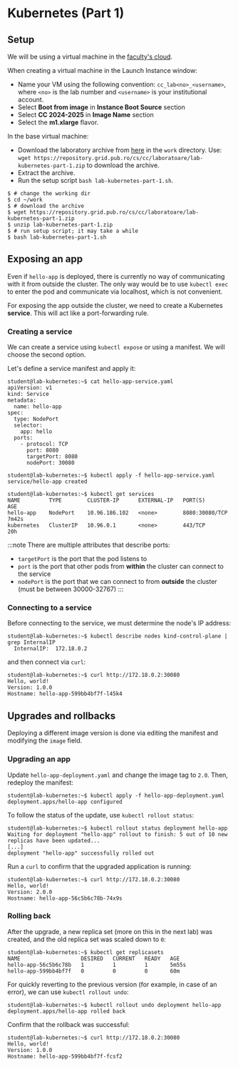 # Kubernetes (Part 1)

## Setup

We will be using a virtual machine in the [faculty's cloud](http://cloud.grid.pub.ro/).

When creating a virtual machine in the Launch Instance window:
  * Name your VM using the following convention: `cc_lab<no>_<username>`,
where `<no>` is the lab number and `<username>` is your institutional account.
  * Select **Boot from image** in **Instance Boot Source** section
  * Select **CC 2024-2025** in **Image Name** section
  * Select the **m1.xlarge** flavor.

In the base virtual machine:
  * Download the laboratory archive from [here](https://repository.grid.pub.ro/cs/cc/laboratoare/lab-kubernetes-part-1.zip) in the `work` directory.
Use: `wget https://repository.grid.pub.ro/cs/cc/laboratoare/lab-kubernetes-part-1.zip` to download the archive.
  * Extract the archive.
  * Run the setup script `bash lab-kubernetes-part-1.sh`.

```shell-session
$ # change the working dir
$ cd ~/work
$ # download the archive
$ wget https://repository.grid.pub.ro/cs/cc/laboratoare/lab-kubernetes-part-1.zip
$ unzip lab-kubernetes-part-1.zip
$ # run setup script; it may take a while
$ bash lab-kubernetes-part-1.sh
```


<K8sInstall/>


<K8sPods/>


<K8sPodsPractice/>


<K8sDeployments/>


<K8sDeploymentsPractice/>

## Exposing an app

Even if `hello-app` is deployed, there is currently no way of communicating with it from outside the cluster.
The only way would be to use `kubectl exec` to enter the pod and communicate via localhost, which is not convenient.

For exposing the app outside the cluster, we need to create a Kubernetes **service**. This will act like a port-forwarding rule.

### Creating a service

We can create a service using `kubectl expose` or using a manifest. We will choose the second option.

Let's define a service manifest and apply it:

```shell-session
student@lab-kubernetes:~$ cat hello-app-service.yaml
apiVersion: v1
kind: Service
metadata:
  name: hello-app
spec:
  type: NodePort
  selector:
    app: hello
  ports:
    - protocol: TCP
      port: 8080
      targetPort: 8080
      nodePort: 30080

student@lab-kubernetes:~$ kubectl apply -f hello-app-service.yaml
service/hello-app created

student@lab-kubernetes:~$ kubectl get services
NAME         TYPE        CLUSTER-IP      EXTERNAL-IP   PORT(S)          AGE
hello-app    NodePort    10.96.186.102   <none>        8080:30080/TCP   7m42s
kubernetes   ClusterIP   10.96.0.1       <none>        443/TCP          20h
```

:::note
There are multiple attributes that describe ports:
  * `targetPort` is the port that the pod listens to
  * `port` is the port that other pods from **within** the cluster can connect to the service
  * `nodePort` is the port that we can connect to from **outside** the cluster (must be between 30000-32767)
:::

### Connecting to a service

Before connecting to the service, we must determine the node's IP address:

```shell-session
student@lab-kubernetes:~$ kubectl describe nodes kind-control-plane | grep InternalIP
  InternalIP:  172.18.0.2
```

and then connect via `curl`:

```shell-session
student@lab-kubernetes:~$ curl http://172.18.0.2:30080
Hello, world!
Version: 1.0.0
Hostname: hello-app-599bb4bf7f-l45k4
```

## Upgrades and rollbacks

Deploying a different image version is done via editing the manifest and modifying the `image` field.

### Upgrading an app

Update `hello-app-deployment.yaml` and change the image tag to `2.0`. Then, redeploy the manifest:

```shell-session
student@lab-kubernetes:~$ kubectl apply -f hello-app-deployment.yaml
deployment.apps/hello-app configured
```

To follow the status of the update, use `kubectl rollout status`:

```shell-session
student@lab-kubernetes:~$ kubectl rollout status deployment hello-app
Waiting for deployment "hello-app" rollout to finish: 5 out of 10 new replicas have been updated...
[...]
deployment "hello-app" successfully rolled out
```

Run a `curl` to confirm that the upgraded application is running:

```shell-session
student@lab-kubernetes:~$ curl http://172.18.0.2:30080
Hello, world!
Version: 2.0.0
Hostname: hello-app-56c5b6c78b-74x9s
```

### Rolling back

After the upgrade, a new replica set (more on this in the next lab) was created, and the old replica set was scaled down to `0`:

```shell-session
student@lab-kubernetes:~$ kubectl get replicasets
NAME                   DESIRED   CURRENT   READY   AGE
hello-app-56c5b6c78b   1         1         1       5m55s
hello-app-599bb4bf7f   0         0         0       60m
```

For quickly reverting to the previous version (for example, in case of an error), we can use `kubectl rollout undo`:

```shell-session
student@lab-kubernetes:~$ kubectl rollout undo deployment hello-app
deployment.apps/hello-app rolled back
```

Confirm that the rollback was successful:

```shell-session
student@lab-kubernetes:~$ curl http://172.18.0.2:30080
Hello, world!
Version: 1.0.0
Hostname: hello-app-599bb4bf7f-fcsf2
```


<K8sAppsServicesPractice/>


<K8sStorage/>


<K8sNamespaces/>


<K8sNamespacesPractice/>


<K8sStoragePractice/>
